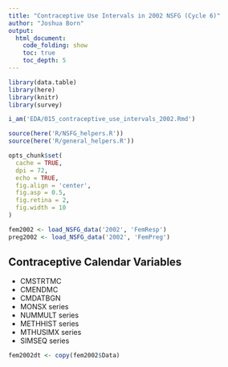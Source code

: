 ```yaml
---
title: "Contraceptive Use Intervals in 2002 NSFG (Cycle 6)"
author: "Joshua Born"
output:
  html_document:
    code_folding: show
    toc: true
    toc_depth: 5
---
```


```r
library(data.table)
library(here)
library(knitr)
library(survey)

i_am('EDA/015_contraceptive_use_intervals_2002.Rmd')

source(here('R/NSFG_helpers.R'))
source(here('R/general_helpers.R'))

opts_chunk$set(
  cache = TRUE,
  dpi = 72,
  echo = TRUE,
  fig.align = 'center',
  fig.asp = 0.5,
  fig.retina = 2,
  fig.width = 10
)
```

```r
fem2002 <- load_NSFG_data('2002', 'FemResp')
preg2002 <- load_NSFG_data('2002', 'FemPreg')
```

## Contraceptive Calendar Variables

* CMSTRTMC
* CMENDMC
* CMDATBGN
* MONSX series
* NUMMULT series
* METHHIST series
* MTHUSIMX series
* SIMSEQ series


```r
fem2002dt <- copy(fem2002$Data)
```

